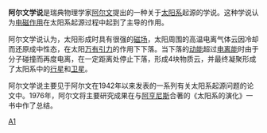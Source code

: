 '''阿尔文学说'''是瑞典物理学家[[阿尔文|阿尔文]]提出的一种关于[[太阳系|太阳系]]起源的学说。这种学说认为[[电磁作用|电磁作用]]在太阳系起源过程中起到了主导的作用。

阿尔文学说认为，太阳形成时具有很强的[[磁场|磁场]]，太阳周围的高温电离气体云因冷却而还原成中性态，在太阳[[万有引力|万有引力]]的作用下下落。当下落的[[动能|动能]]超过[[电离能|电离能]]时由于分子碰撞而再度电离，在一定距离处停止下落，形成4块物质云，并最终凝聚形成了太阳系中的[[行星|行星]]和[[卫星|卫星]]。

阿尔文学说主要见于阿尔文在1942年以来发表的一系列有关太阳系起源问题的论文中。1976年，阿尔文将主要研究成果在与[[阿亨尼斯|阿亨尼斯]]合著的《太阳系的演化》一书中作了总结。

[[Category:天体物理学|A1]]